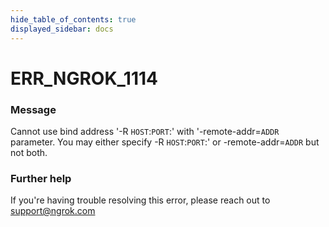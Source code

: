 ```yaml
---
hide_table_of_contents: true
displayed_sidebar: docs
---
```



# ERR_NGROK_1114

### Message

Cannot use bind address '-R `HOST`:`PORT`:' with '-remote-addr=`ADDR` parameter.
You may either specify -R `HOST`:`PORT`:' or -remote-addr=`ADDR` but not both.

<ErrorDetails error="err_ngrok_1114" />

### Further help

If you're having trouble resolving this error, please reach out to [support@ngrok.com](mailto:support@ngrok.com?subject=Help%20with%20ERR_NGROK_1114)
